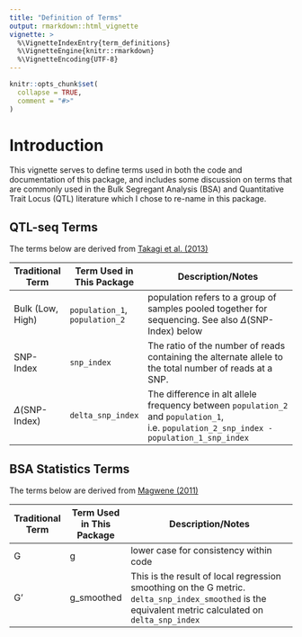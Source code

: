 ```yaml
---
title: "Definition of Terms"
output: rmarkdown::html_vignette
vignette: >
  %\VignetteIndexEntry{term_definitions}
  %\VignetteEngine{knitr::rmarkdown}
  %\VignetteEncoding{UTF-8}
---
```


```r
knitr::opts_chunk$set(
  collapse = TRUE,
  comment = "#>"
)
```

# Introduction

This vignette serves to define terms used in both the code and documentation of this package, and includes some discussion on terms that are commonly used in the Bulk Segregant Analysis (BSA) and Quantitative Trait Locus (QTL) literature which I chose to re-name in this package.

## QTL-seq Terms

The terms below are derived from [Takagi et al. (2013)][takagi2013]

| Traditional Term          | Term Used in This Package  | Description/Notes                                                                                      |
|---------------------------|----------------------------|--------------------------------------------------------------------------------------------------------|
| Bulk (Low, High)          | `population_1`, `population_2`         | population refers to a group of samples pooled together for sequencing. See also $\Delta$(SNP-Index) below                                 |
| SNP-Index                 | `snp_index`     | The ratio of the number of reads containing the alternate allele to the total number of reads at a SNP.|
| $\Delta$(SNP-Index)       | `delta_snp_index` | The difference in alt allele frequency between `population_2` and `population_1`, i.e. `population_2_snp_index - population_1_snp_index`                                |

[Takagi2013]: https://onlinelibrary.wiley.com/doi/10.1111/tpj.12105

## BSA Statistics Terms

The terms below are derived from [Magwene (2011)][magwene2011]

| Traditional Term          | Term Used in This Package  | Description/Notes                                                                                      |
|---------------------------|----------------------------|--------------------------------------------------------------------------------------------------------|
| G          | g         | lower case for consistency within code                                   |
| G'          | g_smoothed         | This is the result of local regression smoothing on the G metric. `delta_snp_index_smoothed` is the equivalent metric calculated on `delta_snp_index` |

[magwene2011]: https://doi.org/10.1371/journal.pcbi.1002255

